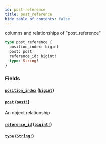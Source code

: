 ```yaml
---
id: post-reference
title: post_reference
hide_table_of_contents: false
---
```



columns and relationships of "post_reference"

```graphql
type post_reference {
  position_index: bigint
  post: post!
  reference_id: bigint!
  type: String!
}
```


### Fields

#### [`position_index`](#) ([`bigint`](../scalars/bigint))




#### [`post`](#) ([`post!`](../objects/post))

An object relationship


#### [`reference_id`](#) ([`bigint!`](../scalars/bigint))




#### [`type`](#) ([`String!`](../scalars/string))






